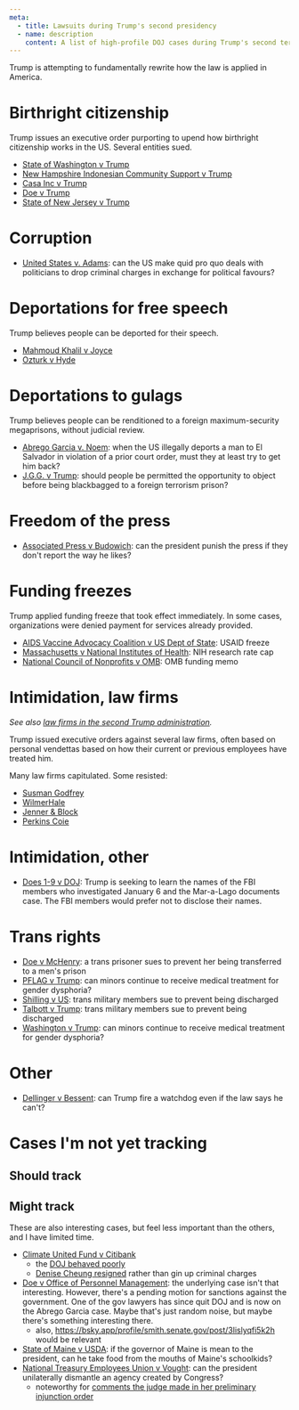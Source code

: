 ```yaml
---
meta:
  - title: Lawsuits during Trump's second presidency
  - name: description
    content: A list of high-profile DOJ cases during Trump's second term.
---
```




<Frame frontmatter={frontmatter}>
Trump is attempting to fundamentally rewrite how the law is applied in America.

# Birthright citizenship

Trump issues an executive order purporting to upend how birthright citizenship works in the US. Several entities sued.

- [State of Washington v Trump](/cases/washington-v-trump)
- [New Hampshire Indonesian Community Support v Trump](/cases/nhics-v-trump)
- [Casa Inc v Trump](/cases/casa-v-trump)
- [Doe v Trump](/cases/doe-v-trump)
- [State of New Jersey v Trump](/cases/new-jersey-v-trump)

# Corruption
- [United States v. Adams](/cases/adams): can the US make quid pro quo deals with politicians to drop criminal charges in exchange for political favours?

# Deportations for free speech

Trump believes people can be deported for their speech.

- [Mahmoud Khalil v Joyce](/cases/khalil-v-joyce)
- [Ozturk v Hyde](/cases/ozturk-v-hyde)


# Deportations to gulags

Trump believes people can be renditioned to a foreign maximum-security megaprisons, without judicial review.

- [Abrego Garcia v. Noem](/cases/abrego-garcia): when the US illegally deports a man to El Salvador in violation of a prior court order, must they at least try to get him back?
- [J.G.G. v Trump](/cases/jgg-v-trump): should people be permitted the opportunity to object before being blackbagged to a foreign terrorism prison?

# Freedom of the press

- [Associated Press v Budowich](cases/ap-v-budowich): can the president punish the press if they don't report the way he likes?

# Funding freezes

Trump applied funding freeze that took effect immediately. In some cases, organizations were denied payment for services already provided.

- [AIDS Vaccine Advocacy Coalition v US Dept of State](/cases/avac-v-state): USAID freeze
- [Massachusetts v National Institutes of Health](/cases/massachusett-v-nih): NIH research rate cap
- [National Council of Nonprofits v OMB](/cases/ncn-v-omb): OMB funding memo

# Intimidation, law firms

_See also [law firms in the second Trump administration](/firms)._

Trump issued executive orders against several law firms, often based on personal vendettas based on how their current or previous employees have treated him.

Many law firms capitulated. Some resisted:

- [Susman Godfrey](/cases/susman-godfrey-v-president)
- [WilmerHale](/cases/wilmerhale-v-president)
- [Jenner & Block](/cases/jenner-block-v-doj)
- [Perkins Coie](/cases/perkins-coie-v-doj)

# Intimidation, other

- [Does 1-9 v DOJ](/cases/does-1-9-v-dog): Trump is seeking to learn the names of the FBI members who investigated January 6 and the Mar-a-Lago documents case. The FBI members would prefer not to disclose their names.

# Trans rights

- [Doe v McHenry](/cases/doe-v-mchenry): a trans prisoner sues to prevent her being transferred to a men's prison
- [PFLAG v Trump](/cases/pflag-v-trump): can minors continue to receive medical treatment for gender dysphoria?
- [Shilling v US](/cases/shilling-v-us): trans military members sue to prevent being discharged
- [Talbott v Trump](/cases/talbott-v-trump): trans military members sue to prevent being discharged
- [Washington v Trump](/cases/washington-v-trump-trans-care): can minors continue to receive medical treatment for gender dysphoria?

# Other

- [Dellinger v Bessent](/cases/dellinger-v-bessent): can Trump fire a watchdog even if the law says he can't?

# Cases I'm not yet tracking

## Should track

## Might track

These are also interesting cases, but feel less important than the others, and I have limited time.

- [Climate United Fund v Citibank](https://www.courtlistener.com/docket/69718818/climate-united-fund-v-citibank-na/)
  - the [DOJ behaved poorly](https://bsky.app/profile/kathryntewson.bsky.social/post/3lk745f6ma22a)
  - [Denise Cheung resigned](https://www.politico.com/news/2025/02/18/denise-cheung-us-attorneys-office-washington-020363) rather than gin up criminal charges
- [Doe v Office of Personnel Management](https://www.courtlistener.com/docket/69582338/doe-v-office-of-personnel-management/): the underlying case isn't that interesting. However, there's a pending motion for sanctions against the government. One of the gov lawyers has since quit DOJ and is now on the Abrego Garcia case. Maybe that's just random noise, but maybe there's something interesting there.
  - also, https://bsky.app/profile/smith.senate.gov/post/3lislyqfi5k2h would be relevant
- [State of Maine v USDA](https://www.courtlistener.com/docket/69853711/state-of-maine-v-united-states-department-of-agriculture/): if the governor of Maine is mean to the president, can he take food from the mouths of Maine's schoolkids?
- [National Treasury Employees Union v Vought](https://www.courtlistener.com/docket/69624423/national-treasury-employees-union-v-vought/): can the president unilaterally dismantle an agency created by Congress?
  - noteworthy for [comments the judge made in her preliminary injunction order](https://bsky.app/profile/dnelsonorl.bsky.social/post/3llhtcwvpu22n)

</Frame>

